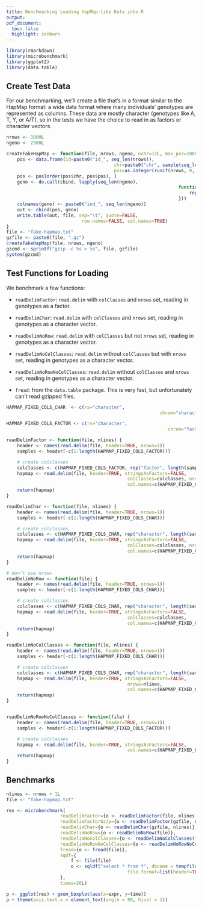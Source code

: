 ```yaml
---
title: Benchmarking Loading HapMap-like Data into R
output:
pdf_document:
  toc: false
  highlight: zenburn
---
```


```r
library(rmarkdown)
library(microbenchmark)
library(ggplot2)
library(data.table)
```

## Create Test Data

For our benchmarking, we'll create a file that's in a format similar to the
HapMap format: a wide data format where many individuals' genotypes are
represented as columns. These data are mostly character (genotypes like A, T,
Y, or A/T), so in the tests we have the choice to read in as factors or
character vectors.

```r
nrows <- 1000L
ngeno <- 2500L

createFakeHapMap <- function(file, nrows, ngeno, nchr=12L, max_pos=1000000L) {
	pos <- data.frame(id=paste0("id_", seq_len(nrows)),
										chr=paste0("chr", sample(seq_len(nchr), nrows, replace=TRUE)),
										pos=as.integer(runif(nrows, 0, max_pos)))
	pos <- pos[order(pos$chr, pos$pos), ]
	geno <- do.call(cbind, lapply(seq_len(ngeno),
																function(x) {
																	rep("N", nrows)
																}))
	colnames(geno) <- paste0("ind_", seq_len(ngeno))
	out <- cbind(pos, geno)
	write.table(out, file, sep="\t", quote=FALSE,
							row.names=FALSE, col.names=TRUE)
}
file <- "fake-hapmap.txt"
gzfile <- paste0(file, ".gz")
createFakeHapMap(file, nrows, ngeno)
gzcmd <- sprintf("gzip -c %s > %s", file, gzfile)
system(gzcmd)

```

## Test Functions for Loading

We benchmark a few functions:

 - `readDelimFactor`: `read.delim` with `colClasses` and `nrows` set, reading
	 in genotypes as a factor.

 - `readDelimChar`: `read.delim` with `colClasses` and `nrows` set, reading in
	 genotypes as a character vector.

 - `readDelimNoRow`: `read.delim` with `colClasses` but not `nrows` set,
	 reading in genotypes as a character vector.

 - `readDelimNoColClasses`: `read.delim` without `colClasses` but with `nrows` set,
	 reading in genotypes as a character vector.

 - `readDelimNoRowNoColClasses`: `read.delim` without `colClasses` and `nrows` set,
	 reading in genotypes as a character vector.

 - `fread`: from the `data.table` package. This is very fast, but unfortunately
	 can't read gzipped files.

```r

HAPMAP_FIXED_COLS_CHAR  <- c(rs="character",
														 chrom="character", pos="integer")

HAPMAP_FIXED_COLS_FACTOR <- c(rs="character",
															chrom="factor", pos="integer")

readDelimFactor <- function(file, nlines) {
	header <- names(read.delim(file, header=TRUE, nrows=1))
	samples <- header[-c(1:length(HAPMAP_FIXED_COLS_FACTOR))]

	# create colclasses
	colclasses <- c(HAPMAP_FIXED_COLS_FACTOR, rep("factor", length(samples)))
	hapmap <- read.delim(file, header=TRUE, stringsAsFactors=FALSE,
											 colClasses=colclasses, nrows=nlines,
											 col.names=c(HAPMAP_FIXED_COLS_FACTOR, samples))
	return(hapmap)
}

readDelimChar <- function(file, nlines) {
	header <- names(read.delim(file, header=TRUE, nrows=1))
	samples <- header[-c(1:length(HAPMAP_FIXED_COLS_CHAR))]

	# create colclasses
	colclasses <- c(HAPMAP_FIXED_COLS_CHAR, rep("character", length(samples)))
	hapmap <- read.delim(file, header=TRUE, stringsAsFactors=FALSE,
											 colClasses=colclasses, nrows=nlines,
											 col.names=c(HAPMAP_FIXED_COLS_CHAR, samples))
	return(hapmap)
}

# don't use nrow=
readDelimNoRow <- function(file) {
	header <- names(read.delim(file, header=TRUE, nrows=1))
	samples <- header[-c(1:length(HAPMAP_FIXED_COLS_CHAR))]

	# create colclasses
	colclasses <- c(HAPMAP_FIXED_COLS_CHAR, rep("character", length(samples)))
	hapmap <- read.delim(file, header=TRUE, stringsAsFactors=FALSE,
											 colClasses=colclasses,
											 col.names=c(HAPMAP_FIXED_COLS_CHAR, samples))
	return(hapmap)
}

readDelimNoColClasses <- function(file, nlines) {
	header <- names(read.delim(file, header=TRUE, nrows=1))
	samples <- header[-c(1:length(HAPMAP_FIXED_COLS_CHAR))]

	# create colclasses
	colclasses <- c(HAPMAP_FIXED_COLS_CHAR, rep("character", length(samples)))
	hapmap <- read.delim(file, header=TRUE, stringsAsFactors=FALSE,
											 nrows=nlines,
											 col.names=c(HAPMAP_FIXED_COLS_CHAR, samples))
	return(hapmap)
}


readDelimNoRowNoColClasses <- function(file) {
	header <- names(read.delim(file, header=TRUE, nrows=1))
	samples <- header[-c(1:length(HAPMAP_FIXED_COLS_FACTOR))]

	# create colclasses
	hapmap <- read.delim(file, header=TRUE, stringsAsFactors=FALSE,
											 col.names=c(HAPMAP_FIXED_COLS_FACTOR, samples))
	return(hapmap)
}

```

## Benchmarks

```r
nlines <- nrows + 1L
file <- "fake-hapmap.txt"

res <- microbenchmark(
					readDelimFactor={o <- readDelimFactor(file, nlines)},
					readDelimFactorGzip={o <- readDelimFactor(gzfile, nlines)},
					readDelimChar={o <- readDelimChar(gzfile, nlines)},
					readDelimNoRow={o <- readDelimNoRow(file)},
					readDelimNoColClasses={o <- readDelimNoColClasses(file, nlines)},
					readDelimNoRowNoColClasses={o <- readDelimNoRowNoColClasses(file)},
					fread={o <- fread(file)},
					sqdf={
						f <- file(file)
						o <- sqldf("select * from f", dbname = tempfile(),
											 file.format=list(header=TRUE, row.names=FALSE, sep="\t"))
					},
					times=20L)

p <- ggplot(res) + geom_boxplot(aes(x=expr, y=time))
p + theme(axis.text.x = element_text(angle = 90, hjust = 1))

```


